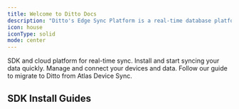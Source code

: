 ```yaml
---
title: Welcome to Ditto Docs
description: "Ditto's Edge Sync Platform is a real-time database platform for mobile, web, IoT, and server apps that can magically sync even when offline."
icon: house
iconType: solid
mode: center
---
```



<CardGroup cols={3}>
  <Card
    title="Ditto 101"
    href="/home/about-ditto"
    icon="book"
    iconType="solid"
   >
    SDK and cloud platform for real-time sync.
   </Card>
  <Card title="Device SDK" icon="laptop-mobile" iconType="solid" href="/sdk/latest/install-guides/install-guides">
    Install and start syncing your data quickly.
  </Card>
  <Card title="Cloud Platform" icon="cloud" iconType="solid" href="/cloud/overview">
    Manage and connect your devices and data.
  </Card>
</CardGroup>

<Card title="Migrate from Atlas Device Sync" icon="arrow-progress" href="/support/mongodb-migrationguide" horizontal>
  Follow our guide to migrate to Ditto from Atlas Device Sync.
</Card>

## SDK Install Guides

<InstallGuides />
